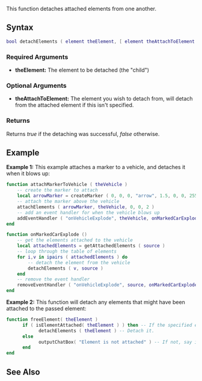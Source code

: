 
{{Server client function}}
This function detaches attached elements from one another.

==Syntax== 
<syntaxhighlight lang="lua">
bool detachElements ( element theElement, [ element theAttachToElement ] )
</syntaxhighlight> 
{{OOP||[[/element.md|element]]:detach||}}

===Required Arguments=== 
*'''theElement:''' The element to be detached (the "child")

===Optional Arguments=== 
{{OptionalArg}} 
*'''theAttachToElement:''' The element you wish to detach from, will detach from the attached element if this isn't specified.

===Returns===
Returns ''true'' if the detaching was successful, ''false'' otherwise.

==Example== 
'''Example 1:''' This example attaches a marker to a vehicle, and detaches it when it blows up:
<syntaxhighlight lang="lua">
function attachMarkerToVehicle ( theVehicle )
    -- create the marker to attach
    local arrowMarker = createMarker ( 0, 0, 0, "arrow", 1.5, 0, 0, 255, 255 )
    -- attach the marker above the vehicle
    attachElements ( arrowMarker, theVehicle, 0, 0, 2 )
    -- add an event handler for when the vehicle blows up
    addEventHandler ( "onVehicleExplode", theVehicle, onMarkedCarExplode )
end

function onMarkedCarExplode ()
    -- get the elements attached to the vehicle
    local attachedElements = getAttachedElements ( source )
    -- loop through the table of elements
    for i,v in ipairs ( attachedElements ) do
        -- detach the element from the vehicle
        detachElements ( v, source )
    end
    -- remove the event handler
    removeEventHandler ( "onVehicleExplode", source, onMarkedCarExplode )
end
</syntaxhighlight>
'''Example 2:''' This function will detach any elements that might have been attached to the passed element:
<syntaxhighlight lang="lua">
function freeElement( theElement )
      if ( isElementAttached( theElement ) ) then -- If the specified element is attached to something
            detachElements ( theElement ) -- Detach it.
      else
            outputChatBox( "Element is not attached" ) -- If not, say it wasn't attached in the first place.
      end
end
</syntaxhighlight>

==See Also==
{{Element functions}}